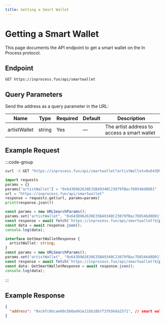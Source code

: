 ```yaml
---
title: Getting a Smart Wallet
---
```


# Getting a Smart Wallet

This page documents the API endpoint to get a smart wallet on the In Process protocol.

## Endpoint

```
GET https://inprocess.fun/api/smartwallet
```

## Query Parameters

Send the address as a query parameter in the URL:

| Name           | Type   | Required | Default | Description                                    |
| -------------  | ------ | -------- | ------- | --------------------------------------------   |
| artistWallet   | string | Yes      | —       | The artist address to access a smart wallet    |


## Example Request

:::code-group

```bash [cURL]
curl -X GET "https://inprocess.fun/api/smartwallet?artistWallet=0x643D962630E35B49340C23079fBac7D8546d8D01"
```

```python [Python]
import requests
params = {}
params["artistWallet"] = "0x643D962630E35B49340C23079fBac7D8546d8D01"
url = "https://inprocess.fun/api/smartwallet"
response = requests.get(url, params=params)
print(response.json())
```

```javascript [JavaScript]
const params = new URLSearchParams();
params.set("artistWallet", "0x643D962630E35B49340C23079fBac7D8546d8D01");
const response = await fetch(`https://inprocess.fun/api/smartwallet?${params}`);
const data = await response.json();
console.log(data);
```

```typescript [TypeScript]
interface GetSmartWalletResponse {
  artistWallet: string;
}
const params = new URLSearchParams();
params.set("artistWallet", "0x643D962630E35B49340C23079fBac7D8546d8D01");
const response = await fetch(`https://inprocess.fun/api/smartwallet?${params}`);
const data: GetSmartWalletResponse = await response.json();
console.log(data);
```

:::

## Example Response

```json
{
  "address": "0xc6fc6bcae60cbb0ad41e21bb18b7f37b56da2571", // smart wallet address
}
```

